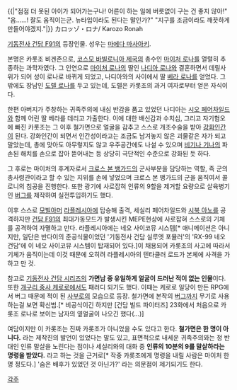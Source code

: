 {{|"점점 더 못된 아이가 되어가는구나! 어른이 하는 일에 버릇없이 구는 건 좋지 않아!"
"음……! 잘도 움직이는군. 뉴타입이라도 된다는 말인가?"
"지구를 조금이라도 깨끗하게 만들어야겠지."|}}
カロッゾ・ロナ/ Karozo Ronah

[[기동전사 건담 F91]]의 등장인물. 성우는 [[마에다 마사아키]].

본명은 카롯조 비겐존으로, [[코스모 바빌로니아 제국]]의 총수인 [[마이처 로나]]를 열렬히 추종하는 과학자였다. 그 인연으로 [[마이처 로나]]의 딸인 [[나디아 로나]]와 결혼하면서 데릴사위가 되어 성이 로나로 바뀌게 되었고, 나디아와의 사이에서 딸 [[베라 로나]]를 얻었다. 그 밖에도 장남인 [[도렐 로나]]를 두고 있는데, 도렐은 카롯조의 과거 여자로부터 얻은 자식이다.

한편 아버지가 주창하는 귀족주의에 내심 반감을 품고 있었던 나디아는 [[시오 페어차일드]]와 함께 어린 딸 베라를 데리고 가출한다. 이에 대한 배신감과 수치심, 그리고 자기혐오에 빠진 카롯조는 그 이후 철가면으로 얼굴을 감추고 스스로 개조수술을 받아 [[강화인간]]이 된다. 강화인간이 되면서 인간성이라고는 조금도 남겨놓지 않은 괴물같은 자가 되고 말았는데, 총에 맞아도 아무렇지도 않고 우주공간에도 나설 수 있으며 [[비기나 기나]]의 파손된 해치를 손으로 잡아 뜯어내는 등 상당히 극단적인 수준으로 강화된 듯 하다.

그 후로는 마이처의 후계자로서 [[크로스 본 뱅가드]]의 군사부분을 담당하는 역할, 즉 군의 총사령관이라고 할 수 있는 지위를 손에 넣었으며 크로스 본 뱅가드의 군을 움직여서 콜로니의 침공을 진행한다. 또한 광기에 사로잡혀 인류의 9할을 제거할 요량으로 살육병기인 [[버그(기동전사 건담 F91)|버그]]를 제작하여 실전투입하기도 했다. 

이후 스스로 [[모빌아머]] [[라플레시아(기동전사 건담 F91)|라플레시아]]에 탑승해 출격, 세실리 페어차일드와 [[시북 아노]]를 공격하지만 [[건담 F91]]의 최대가동모드가 발생시킨 MEPE현상에 사로잡혀 스스로의 기체를 공격하여 자멸하고 만다. 라플레시아에는 네오 사이코뮤 시스템[* 애니메이션은 아니지만, 일단은 반다이의 준공식물이었던 '기동전사 건담 실루엣 포뮬러'의 'RX-99 네오 건담'에 이 네오 사이코뮤 시스템이 탑재되어 있다.]이 채용되어 카롯조의 사고에 따라서 기체가 움직이는데 이것 때문에 오히려 라플레시아의 텐타클러 로드가 본체에 사격을 가하고 만 것.

참고로 [[기동전사 건담 시리즈]]의 '''가면남 중 유일하게 얼굴이 드러난 적이 없는 인물'''이다. 또한 [[개구리 중사 케로로]]에서도 패러디 되기도 했다. 이때는 케로로 일당이 만든 RPG에서 버그 때문에 적이 된 [[사부로]]의 모습으로 등장. 철가면에 본작의 [[버그]]까지 무기로 사용하는걸 보면 확신범.[* 비공식이긴 하지만 [건담 빌드 파이터즈] 23화에서 처음으로 카롯조 로나로 보이는 남자의 옆얼굴이 나오긴 했다(...)]

여담이지만 이 카롯조는 진짜 카롯조가 아니었을 수도 있다고 한다. '''철가면은 한 명이 아니다.''' 라는 제작진의 발언이 있었다는 말도 있고, 표면적으로 내세운 귀족주의와는 정 반대인 인류 말살을 노린다는 점이나 세실리와의 대화 중 '''인류의 10분의 9를 말살하라는 명령을 받았다.''' 라고 하는 것을 근거로[* 작중 카롯조에게 명령을 내릴 사람은 마이처 한 명 정도다.] '숨은 배후가 있었던 것 아닌가?' 라는 의문점이 제기되기도 한다.

[[각주]]
